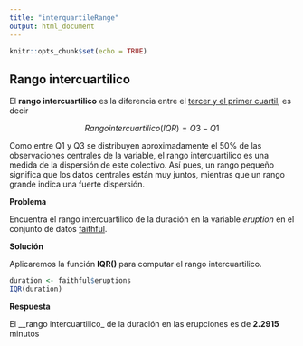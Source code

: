 ```yaml
---
title: "interquartileRange"
output: html_document
---
```


```r
knitr::opts_chunk$set(echo = TRUE)
```

## Rango intercuartilico

El __rango intercuartilico__ es la diferencia entre el [tercer y el primer cuartil](quartile.md), es decir

$$
Rango intercuartilico (IQR) = Q3 - Q1
$$

Como entre Q1 y Q3 se distribuyen aproximadamente el 50% de las observaciones centrales de la variable, el rango intercuartilico es una medida de la dispersión de este colectivo. Así pues, un rango pequeño significa que los datos centrales están muy juntos, mientras que un rango grande indica una fuerte dispersión.

__Problema__

Encuentra el rango intercuartilico de la duración en la variable _eruption_ en el conjunto de datos [faithful](../chapter2/nquantitative.md).

__Solución__

Aplicaremos la función __IQR()__ para computar el rango intercuartilico.

```r
duration <- faithful$eruptions
IQR(duration)


```
__Respuesta__

El __rango intercuartilico_ de la duración en las erupciones es de __2.2915__ minutos

